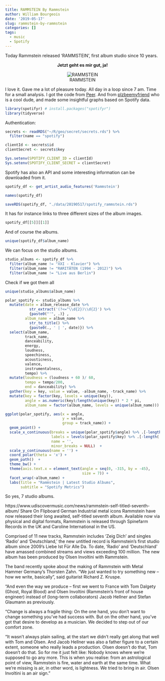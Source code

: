 ```yaml
---
title: RAMMSTEIN By Rammstein
author: William Bourgeois
date: '2019-05-17'
slug: rammstein-by-rammstein
categories: []
tags:
  - music
  - Spotify
---
```


Today Rammstein released 'RAMMSTEIN', first album studio since 10 years. 

<center>
**Jetzt geht es mir gut, ja!**
</center>



<center>
![RAMMSTEIN](/img/20190517/rammstein.jpg)

</center>

I love it. Gave me a lot of pleasure today. All day in a loop since 7 am. Time for a small analysis. I got the code from [Peer](https://peerchristensen.netlify.com/post/clustering-springsteen-albums-with-spotifyr/). And from [plzbeemyfriend](https://twitter.com/plzbeemyfriend/status/1028080281323036678) who is a cool dude, and made some insightful graphs based on Spotify data.  

```r
library(spotifyr) # install.packages("spotifyr")
library(tidyverse)
```

Authentication:

```r
secrets <- readRDS("~/R/geo/secret/secrets.rds") %>% 
  filter(name == "spotify")

clientId <- secrets$id
clientSecret <- secrets$key

Sys.setenv(SPOTIFY_CLIENT_ID = clientId)
Sys.setenv(SPOTIFY_CLIENT_SECRET = clientSecret)

```

Spotify has also an API and some interesting information can be downloaded from it.

```r
spotify_df <- get_artist_audio_features('Rammstein')

names(spotify_df)

```

```r
saveRDS(spotify_df, "./data/20190517/spotify_rammstein.rds")
```

It has for instance links to three different sizes of the album images.

```r
spotify_df[[5]][[1]]
```

And of course the albums.

```r
unique(spotify_df$album_name)
```

We can focus on the studio albums.

```r
studio_albums <- spotify_df %>% 
  filter(album_name != "XXI - Klavier") %>% 
  filter(album_name != "RARITÄTEN (1994 - 2012)") %>% 
  filter(album_name != "Live aus Berlin")
```

Check if we got them all

```r
unique(studio_albums$album_name)
```


```r
polar_spotify <- studio_albums %>%
  mutate(date = album_release_date %>% 
           str_extract('(?<=^\\d{2})\\d{2}') %>%
           {paste0("'", .)} ,
         album_name = album_name %>%
           str_to_title() %>%
           {paste0(., ' | ', date)}) %>%
  select(album_name,
         track_name,
         danceability,
         energy,
         loudness,
         speechiness,
         acousticness,
         valence,
         instrumentalness,
         tempo) %>%
  mutate(loudness = (loudness + 60 )/ 60,
         tempo = tempo/200,
         end = danceability) %>%
  gather(key = key, value = value, -album_name, -track_name) %>%
  mutate(key = factor(key, levels = unique(key)),
         angle = as.numeric(key)/length(unique(key)) * 2 * pi,
         album_name = factor(album_name, levels = unique(album_name)))

ggplot(polar_spotify, aes(x = angle, 
                          y = value, 
                          group = track_name)) +
  geom_point() +
  scale_x_continuous(breaks = unique(polar_spotify$angle) %>% .[-length(.)],
                     labels = levels(polar_spotify$key) %>% .[-length(.)],
                     name = '',
                     minor_breaks = NULL)  +
  scale_y_continuous(name = '') +
  coord_polar(theta = 'x') +
  geom_path()  + 
  theme_bw() + 
  theme(axis.text.x = element_text(angle = seq(0, -315, by = -45),
                                   size = 7)) +
  facet_wrap(~album_name) + 
  labs(title = "Rammstein | Latest Studio Albums",
       subtitle = "Spotify Metrics")

```





















So yes, 7 studio albums.

https://www.udiscovermusic.com/news/rammstein-self-titled-seventh-album/
 Share On Flipboard
German Industrial metal icons Rammstein have now released their long awaited, self-titled seventh album.  Available now via physical and digital formats, Rammstein is released through Spinefarm Records in the UK and Caroline International in the US.

Comprised of 11 new tracks, Rammstein includes ‘Zeig Dich’ and singles ‘Radio’ and ‘Deutschland,’ the new untitled record is Rammstein’s first studio album since 2009’s Liebe Ist Für Alle Da. To date, ‘Radio’ and ‘Deutschland’ have amassed combined streams and views exceeding 100 million. The new album has been produced by Olsen Involtini with Rammstein.

The band recently spoke about the making of Rammstein with Metal Hammer Germany’s Thorsten Zahn. “We just wanted to try something new – how we write, basically”, said guitarist Richard Z. Kruspe.

“And even the way we produce – first we went to France with Tom Dalgety (Ghost, Royal Blood) and Olsen Involtini (Rammstein’s front of house engineer) instead of (long-term collaborators) Jacob Hellner and Stefan Glaumann as previously.


“Change is always a fragile thing: On the one hand, you don’t want to change something you’ve had success with. But on the other hand, you’ve got that desire to develop as a musician. We decided to step out of our comfort zone.

“It wasn’t always plain sailing, at the start we didn’t really get along that well with Tom and Olsen. And Jacob Hellner was also a father figure to a certain extent, someone who really leads a production. Olsen doesn’t do that, Tom doesn’t do that. So for me it just felt like: Nobody knows where we’re supposed to go any more. This is when you realise: from an astrological point of view, Rammstein is fire, water and earth at the same time. What we’re missing is air, in other word, is lightness. We tried to bring in air. Olsen Involtini is an air sign.”



